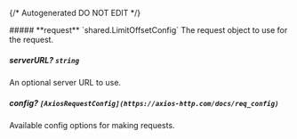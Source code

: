 {/* Autogenerated DO NOT EDIT  */}

<Collapsible>
    ##### **request** `shared.LimitOffsetConfig`
    The request object to use for the request.
    <Collapsible.Break/>
    <LimitOffsetConfig/>
</Collapsible>

##### **serverURL?** `string`
An optional server URL to use.

##### **config?** `[AxiosRequestConfig](https://axios-http.com/docs/req_config)`
Available config options for making requests.

